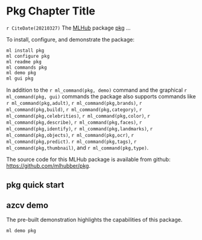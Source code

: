 # Pkg Chapter Title {#pkg}

`r CiteDate(20210327)` The  [MLHub](https://mlhub.ai) package
[pkg](https://github.com/mlhubber/pkg) ...

To install, configure, and demonstrate the package:

```bash
ml install pkg
ml configure pkg
ml readme pkg
ml commands pkg
ml demo pkg
ml gui pkg
```

In addition to the `r ml_command(pkg, demo)` command and the
graphical `r ml_command(pkg, gui)` commands the package also supports
commands like 
`r ml_command(pkg,adult)`,
`r ml_command(pkg,brands)`,
`r ml_command(pkg,build)`,
`r ml_command(pkg,category)`,
`r ml_command(pkg,celebrities)`,
`r ml_command(pkg,color)`,
`r ml_command(pkg,describe)`,
`r ml_command(pkg,faces)`,
`r ml_command(pkg,identify)`,
`r ml_command(pkg,landmarks)`,
`r ml_command(pkg,objects)`,
`r ml_command(pkg,ocr)`,
`r ml_command(pkg,predict)`.
`r ml_command(pkg,tags)`,
`r ml_command(pkg,thumbnail)`, and
`r ml_command(pkg,type)`.

The source code for this MLHub package is available from github:
<https://github.com/mlhubber/pkg>.

<!---------------------------------------------------------------------->
## pkg quick start
<!---------------------------------------------------------------------->


<!---------------------------------------------------------------------->
## azcv demo
<!---------------------------------------------------------------------->

The pre-built demonstration highlights the capabilities of this
package.

```bash
ml demo pkg
```

